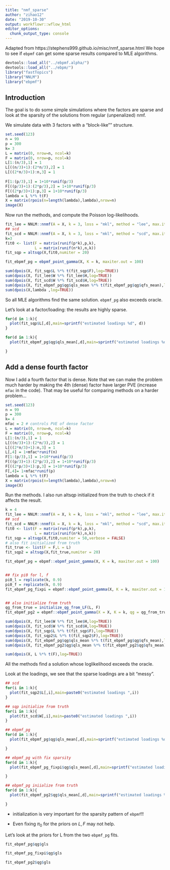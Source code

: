 ```yaml
---
title: "nmf_sparse"
author: "zihao12"
date: "2019-10-30"
output: workflowr::wflow_html
editor_options:
  chunk_output_type: console
---
```


Adapted from https://stephens999.github.io/misc/nmf_sparse.html
We hope to see if `ebpmf` can get some sparse results compared to MLE algorithms. 

```r
devtools::load_all("../ebpmf.alpha/")
devtools::load_all("../ebpm/")
library("fastTopics")
library("NNLM") 
library("ebpmf")
```

## Introduction

The goal is to do some simple simulations where the factors are sparse
and look at the sparsity of the solutions from regular (unpenalized) nmf.

We simulate data with 3 factors with a "block-like"" structure.
```r
set.seed(123)
n = 99
p = 300
k= 3
L = matrix(0, nrow=n, ncol=k)
F = matrix(0, nrow=p, ncol=k)
L[1:(n/3),1] = 1
L[((n/3)+1):(2*n/3),2] = 1
L[((2*n/3)+1):n,3] = 1
  
F[1:(p/3),1] = 1+10*runif(p/3)
F[((p/3)+1):(2*p/3),2] = 1+10*runif(p/3)
F[((2*p/3)+1):p,3] = 1+10*runif(p/3)
lambda = L %*% t(F)
X = matrix(rpois(n=length(lambda),lambda),nrow=n)
image(X)
```

Now run the methods, and compute the Poisson log-likelihoods.
```r
fit_lee = NNLM::nnmf(A = X, k = 3, loss = "mkl", method = "lee", max.iter = 10000)
## scd
fit_scd = NNLM::nnmf(A = X, k = 3, loss = "mkl", method = "scd", max.iter = 10000)
k=3
fit0 <- list(F = matrix(runif(p*k),p,k),
             L = matrix(runif(n*k),n,k))
fit_sqp = altsqp(X,fit0,numiter = 20)

fit_ebpmf_pg = ebpmf_point_gamma(X, K = k, maxiter.out = 100)

sum(dpois(X, fit_sqp$L %*% t(fit_sqp$F),log=TRUE))
sum(dpois(X, fit_lee$W %*% fit_lee$H,log=TRUE))
sum(dpois(X, fit_scd$W %*% fit_scd$H,log=TRUE))
sum(dpois(X, fit_ebpmf_pg$qg$qls_mean %*% t(fit_ebpmf_pg$qg$qfs_mean),log=TRUE))
sum(dpois(X,lambda ,log=TRUE))

```

So all MLE algorithms find the same solution. `ebpmf_pg` also exceeds oracle.

Let's look at a factor/loading: the results are highly sparse.
```r
for(d in 1:k){
  plot(fit_sqp$L[,d],main=sprintf("estimated loadings %d", d))
}

for(d in 1:k){
  plot(fit_ebpmf_pg$qg$qls_mean[,d],main=sprintf("estimated loadings %d", d))

}
```


## Add a dense fourth factor

Now I add a fourth factor that is dense.
Note that we can make the problem much harder
by making the 4th (dense) factor have larger PVE (increase `mfac` in the code).
That may be useful for comparing methods on a harder problem...
```r
set.seed(123)
n = 99
p = 300
k= 4
mfac = 2 # controls PVE of dense factor
L = matrix(0, nrow=n, ncol=k)
F = matrix(0, nrow=p, ncol=k)
L[1:(n/3),1] = 1
L[((n/3)+1):(2*n/3),2] = 1
L[((2*n/3)+1):n,3] = 1
L[,4] = 1+mfac*runif(n)
F[1:(p/3),1] = 1+10*runif(p/3)
F[((p/3)+1):(2*p/3),2] = 1+10*runif(p/3)
F[((2*p/3)+1):p,3] = 1+10*runif(p/3)
F[,4]= 1+mfac*runif(p)
lambda = L %*% t(F)
X = matrix(rpois(n=length(lambda),lambda),nrow=n)
image(X)
```



Run the methods. I also run altsqp initialized from the truth to check if it affects the result.
```r
k = 4
fit_lee = NNLM::nnmf(A = X, k = k, loss = "mkl", method = "lee", max.iter = 10000)
## scd
fit_scd = NNLM::nnmf(A = X, k = k, loss = "mkl", method = "scd", max.iter = 10000)
fit0 <- list(F = matrix(runif(p*k),p,k),
             L = matrix(runif(n*k),n,k))
fit_sqp = altsqp(X,fit0,numiter = 50,verbose = FALSE)
# also fit initialized from truth
fit_true <- list(F = F,L = L)
fit_sqp2 = altsqp(X,fit_true,numiter = 20)

fit_ebpmf_pg = ebpmf::ebpmf_point_gamma(X, K = k, maxiter.out = 100)


## fix pi0 for l, f
pi0_l = replicate(k, 0.9)
pi0_f = replicate(k, 0.9)
fit_ebpmf_pg_fixpi = ebpmf::ebpmf_point_gamma(X, K = k, maxiter.out = 100, pi0_l = pi0_l, pi0_f = pi0_f)


## also initialize from truth
qg_from_true = initialize_qg_from_LF(L, F)
fit_ebpmf_pg2 = ebpmf::ebpmf_point_gamma(X = X, K = k, qg = qg_from_true,maxiter.out = 100)

sum(dpois(X, fit_lee$W %*% fit_lee$H,log=TRUE))
sum(dpois(X, fit_scd$W %*% fit_scd$H,log=TRUE))
sum(dpois(X, fit_sqp$L %*% t(fit_sqp$F),log=TRUE))
sum(dpois(X, fit_sqp2$L %*% t(fit_sqp2$F),log=TRUE))
sum(dpois(X, fit_ebpmf_pg$qg$qls_mean %*% t(fit_ebpmf_pg$qg$qfs_mean),log=TRUE))
sum(dpois(X, fit_ebpmf_pg2$qg$qls_mean %*% t(fit_ebpmf_pg2$qg$qfs_mean),log=TRUE))

sum(dpois(X, L %*% t(F),log=TRUE))
```
All the methods find a solution
whose loglikelihood exceeds the oracle.

Look at the loadings, we see that the sparse loadings are a bit "messy".
```r
## scd
for(i in 1:k){
  plot(fit_sqp2$L[,i],main=paste0("estimated loadings ",i))
}

## sqp initialize from truth
for(i in 1:k){
  plot(fit_scd$W[,i],main=paste0("estimated loadings ",i))
}

## ebpmf_pg 
for(d in 1:k){
  plot(fit_ebpmf_pg$qg$qls_mean[,d],main=sprintf("estimated loadings %d", d))

}

## ebpmf_pg with fix sparsity 
for(d in 1:k){
  plot(fit_ebpmf_pg_fixpi$qg$qls_mean[,d],main=sprintf("estimated loadings %d", d))

}

## ebpmf_pg iniialize from truth
for(d in 1:k){
  plot(fit_ebpmf_pg2$qg$qls_mean[,d],main=sprintf("estimated loadings %d", d))

}
```

*  initialization  is very important for the sparsity pattern  of `ebpmf`!!

* Even fixing $\pi_0$ for the priors on $L, F$ may not help. 

Let's look  at the priors for L from the two `ebpmf_pg` fits. 
```r
fit_ebpmf_pg$qg$gls

fit_ebpmf_pg_fixpi$qg$gls

fit_ebpmf_pg2$qg$gls
```



















